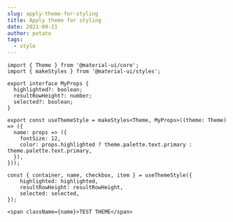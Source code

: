 ```yaml
---
slug: apply-theme-for-styling
title: Apply theme for styling
date: 2021-09-21
author: potato
tags:
  - style
---
```

```
import { Theme } from '@material-ui/core';
import { makeStyles } from '@material-ui/styles';

export interface MyProps {
  highlighted?: boolean;
  resultRowHeight?: number;
  selected?: boolean;
}

export const useThemeStyle = makeStyles<Theme, MyProps>((theme: Theme) => ({
  name: props => ({
    fontSize: 12,
    color: props.highlighted ? theme.palette.text.primary : theme.palette.text.primary,
  }),
}));

const { container, name, checkbox, item } = useThemeStyle({
    highlighted: highlighted,
    resultRowHeight: resultRowHeight,
    selected: selected,
});

<span className={name}>TEST THEME</span>
```